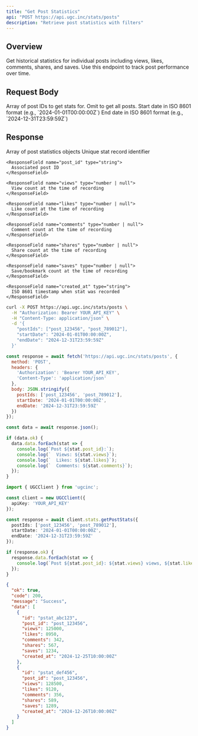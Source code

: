 ```yaml
---
title: "Get Post Statistics"
api: "POST https://api.ugc.inc/stats/posts"
description: "Retrieve post statistics with filters"
---
```


## Overview

Get historical statistics for individual posts including views, likes, comments, shares, and saves. Use this endpoint to track post performance over time.

## Request Body

<ParamField body="postIds" type="string[]">
  Array of post IDs to get stats for. Omit to get all posts.
</ParamField>

<ParamField body="startDate" type="string">
  Start date in ISO 8601 format (e.g., `2024-01-01T00:00:00Z`)
</ParamField>

<ParamField body="endDate" type="string">
  End date in ISO 8601 format (e.g., `2024-12-31T23:59:59Z`)
</ParamField>

## Response

<ResponseField name="data" type="PostStat[]">
  Array of post statistics objects
  
  <Expandable title="PostStat properties">
    <ResponseField name="id" type="string">
      Unique stat record identifier
    </ResponseField>
    
    <ResponseField name="post_id" type="string">
      Associated post ID
    </ResponseField>
    
    <ResponseField name="views" type="number | null">
      View count at the time of recording
    </ResponseField>
    
    <ResponseField name="likes" type="number | null">
      Like count at the time of recording
    </ResponseField>
    
    <ResponseField name="comments" type="number | null">
      Comment count at the time of recording
    </ResponseField>
    
    <ResponseField name="shares" type="number | null">
      Share count at the time of recording
    </ResponseField>
    
    <ResponseField name="saves" type="number | null">
      Save/bookmark count at the time of recording
    </ResponseField>
    
    <ResponseField name="created_at" type="string">
      ISO 8601 timestamp when stat was recorded
    </ResponseField>
  </Expandable>
</ResponseField>

<RequestExample>

```bash cURL
curl -X POST https://api.ugc.inc/stats/posts \
  -H "Authorization: Bearer YOUR_API_KEY" \
  -H "Content-Type: application/json" \
  -d '{
    "postIds": ["post_123456", "post_789012"],
    "startDate": "2024-01-01T00:00:00Z",
    "endDate": "2024-12-31T23:59:59Z"
  }'
```

```javascript JavaScript
const response = await fetch('https://api.ugc.inc/stats/posts', {
  method: 'POST',
  headers: {
    'Authorization': 'Bearer YOUR_API_KEY',
    'Content-Type': 'application/json'
  },
  body: JSON.stringify({
    postIds: ['post_123456', 'post_789012'],
    startDate: '2024-01-01T00:00:00Z',
    endDate: '2024-12-31T23:59:59Z'
  })
});

const data = await response.json();

if (data.ok) {
  data.data.forEach(stat => {
    console.log(`Post ${stat.post_id}:`);
    console.log(`  Views: ${stat.views}`);
    console.log(`  Likes: ${stat.likes}`);
    console.log(`  Comments: ${stat.comments}`);
  });
}
```

```typescript NPM Package
import { UGCClient } from 'ugcinc';

const client = new UGCClient({
  apiKey: 'YOUR_API_KEY'
});

const response = await client.stats.getPostStats({
  postIds: ['post_123456', 'post_789012'],
  startDate: '2024-01-01T00:00:00Z',
  endDate: '2024-12-31T23:59:59Z'
});

if (response.ok) {
  response.data.forEach(stat => {
    console.log(`Post ${stat.post_id}: ${stat.views} views, ${stat.likes} likes`);
  });
}
```

</RequestExample>

<ResponseExample>

```json Success Response
{
  "ok": true,
  "code": 200,
  "message": "Success",
  "data": [
    {
      "id": "pstat_abc123",
      "post_id": "post_123456",
      "views": 125000,
      "likes": 8950,
      "comments": 342,
      "shares": 567,
      "saves": 1234,
      "created_at": "2024-12-25T10:00:00Z"
    },
    {
      "id": "pstat_def456",
      "post_id": "post_123456",
      "views": 128500,
      "likes": 9120,
      "comments": 356,
      "shares": 589,
      "saves": 1289,
      "created_at": "2024-12-26T10:00:00Z"
    }
  ]
}
```

</ResponseExample>

